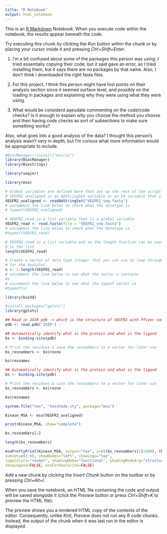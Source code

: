 ---
title: "R Notebook"
output: html_notebook
---

This is an [R Markdown](http://rmarkdown.rstudio.com) Notebook. When you execute code within the notebook, the results appear beneath the code. 

Try executing this chunk by clicking the *Run* button within the chunk or by placing your cursor inside it and pressing *Ctrl+Shift+Enter*. 

1. I'm a bit confused about some of the packages this person was using. I tried essentially copying their code, but it said gave an error, so I tried installing them, but it says there are no packages by that name. Also, I don't think I downloaded the right fasta files. 
2. For this project, I think this person might have lost points on their analysis section since it seemed surface level, and possibly on the loading in packages and explaining why they were using what they were using. 

3. What would be considerd aqeudate commenting on the code/code checks? Is it enough to explain why you choose the method you choose and then having code checks as sort of subsections to make sure something works?

Also, what goes into a good analysis of the data? I thought this person's analysis wasn't very in depth, but I'm curious what more information would be appropriate to include.

```{r}
#BiocManager::install("muscle")
library(BiocManager)
library(Biostrings)
```


```{r}
library(seqinr)
```


```{r}
library(msa)
```

```{r}
# Global variables are defined here that set up the rest of the script
# VEGFR2 unaligned is an AAStringSet variable or an S4 variable that is a global variable
VEGFR2_unaligned <- readAAStringSet("VEGFR2_seq.fasta")
# uncomment the line below to check what the datatype is
# typeof(VEGFR2_unaligned)

# VEGFR2_read is a list variable that is a global variable.
VEGFR2_read <- read.fasta(file = "VEGFR2_seq.fasta")
# uncomment the line below to check what the datatype is
#typeof(VEGFR2_read)

# VEGFR2_read is a list variable and so the length function can be used to determine the number of sequences
# in the list
length(VEGFR2_read)
```

```{r}
# Create a vector of data type integer that you can use to loop through each sequence to create the matrix
# for the heatplot.
x <- 1:length(VEGFR2_read)
# uncomment the line below to see what the vector x contains
#x
# uncomment the line below to see what the typeof vector is
#typeof(x)
```
```{r}
library(bio3d)
```
```{r}
#install.packages("gplots")
library(gplots)
```

```{r}
## Read in 2XIR pdb -> which is the structure of VEGFR2 with Pfizer compound PF- 00337210 bound to the kinase active site.
pdb <- read.pdb('2XIR')
```


```{r}
## Automatically identify what is the protein and what is the ligand
bs <- binding.site(pdb)

# Print the residues & save the resnumbers to a vector for later use
bs_resnumbers <- bs$resno

bs$resnames
```


```{r}
## Automatically identify what is the protein and what is the ligand
bs <- binding.site(pdb)

# Print the residues & save the resnumbers to a vector for later use
bs_resnumbers <- bs$resno

bs$resnames
```


```{r}
system.file("tex", "texshade.sty", package="msa")
```


```{r}
Kinase_MSA <- msa(VEGFR2_unaligned)
```


```{r}
print(Kinase_MSA, show="complete")
```


```{r}
bs_resnumbers[1]

```


```{r}
length(bs_resnumbers)
```


```{r}
msaPrettyPrint(Kinase_MSA, output="tex", y=c((bs_resnumbers[1]+200), (bs_resnumbers[length(bs_resnumbers)]+200)),
subset=c(1:6), showNames="left", showLogo="top",
logoColors="rasmol", shadingMode="functional", shadingModeArg="structure",
showLegend=FALSE, askForOverwrite=FALSE)
```

Add a new chunk by clicking the *Insert Chunk* button on the toolbar or by pressing *Ctrl+Alt+I*.

When you save the notebook, an HTML file containing the code and output will be saved alongside it (click the *Preview* button or press *Ctrl+Shift+K* to preview the HTML file).

The preview shows you a rendered HTML copy of the contents of the editor. Consequently, unlike *Knit*, *Preview* does not run any R code chunks. Instead, the output of the chunk when it was last run in the editor is displayed.
